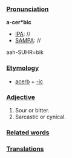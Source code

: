===[[Pronunciation]]===

'''a-cer*bic'''
*[[IPA]]: //
*[[SAMPA]]: //
aah-SUHR=bik
===[[Etymology]]===

*[[acerb]] + [[-ic]]
===[[Adjective]]===

#Sour or bitter.
#Sarcastic or cynical.

===[[Related words]]===
===[[Translations]]===
